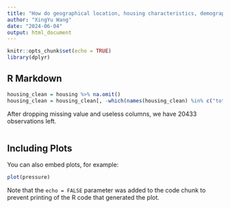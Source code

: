 ```yaml
---
title: "How do geographical location, housing characteristics, demographics, and income levels affect the house value in California?"
author: "XingYu Wang"
date: "2024-06-04"
output: html_document
---
```


```r
knitr::opts_chunk$set(echo = TRUE)
library(dplyr)
```

## R Markdown

```r
housing_clean = housing %>% na.omit()
housing_clean = housing_clean[, -which(names(housing_clean) %in% c("total_rooms","households"))]
```

After dropping missing value and useless columns, we have 20433 observations left.

```r

```


## Including Plots

You can also embed plots, for example:

```r
plot(pressure)
```

Note that the `echo = FALSE` parameter was added to the code chunk to prevent printing of the R code that generated the plot.
